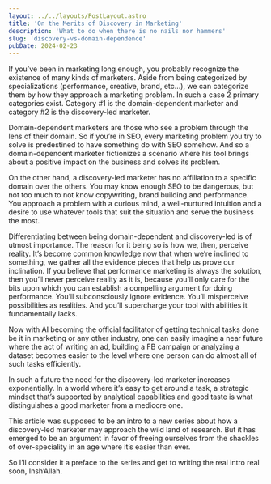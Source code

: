 ```yaml
---
layout: ../../layouts/PostLayout.astro
title: 'On the Merits of Discovery in Marketing'
description: 'What to do when there is no nails nor hammers'
slug: 'discovery-vs-domain-dependence'
pubDate: 2024-02-23
---
```


If you’ve been in marketing long enough, you probably recognize the existence of many kinds of marketers. Aside from being categorized by specializations (performance, creative, brand, etc…), we can categorize them by how they approach a marketing problem. In such a case 2 primary categories exist. Category #1 is the domain-dependent marketer and category #2 is the discovery-led marketer.

Domain-dependent marketers are those who see a problem through the lens of their domain. So if you’re in SEO, every marketing problem you try to solve is predestined to have something do with SEO somehow. And so a domain-dependent marketer fictionizes a scenario where his tool brings about a positive impact on the business and solves its problem.

On the other hand, a discovery-led marketer has no affiliation to a specific domain over the others. You may know enough SEO to be dangerous, but not too much to not know copywriting, brand building and performance. You approach a problem with a curious mind, a well-nurtured intuition and a desire to use whatever tools that suit the situation and serve the business the most.

Differentiating between being domain-dependent and discovery-led is of utmost importance. The reason for it being so is how we, then, perceive reality. It’s become common knowledge now that when we’re inclined to something, we gather all the evidence pieces that help us prove our inclination. If you believe that performance marketing is always the solution, then you’ll never perceive reality as it is, because you’ll only care for the bits upon which you can establish a compelling argument for doing performance. You’ll subconsciously ignore evidence. You’ll misperceive possibilities as realities. And you’ll supercharge your tool with abilities it fundamentally lacks.

Now with AI becoming the official facilitator of getting technical tasks done be it in marketing or any other industry, one can easily imagine a near future where the act of writing an ad, building a FB campaign or analyzing a dataset becomes easier to the level where one person can do almost all of such tasks efficiently.

In such a future the need for the discovery-led marketer increases exponentially. In a world where it’s easy to get around a task, a strategic mindset that’s supported by analytical capabilities and good taste is what distinguishes a good marketer from a mediocre one.

This article was supposed to be an intro to a new series about how a discovery-led marketer may approach the wild land of research. But it has emerged to be an argument in favor of freeing ourselves from the shackles of over-speciality in an age where it’s easier than ever.

So I’ll consider it a preface to the series and get to writing the real intro real soon, Insh’Allah.
